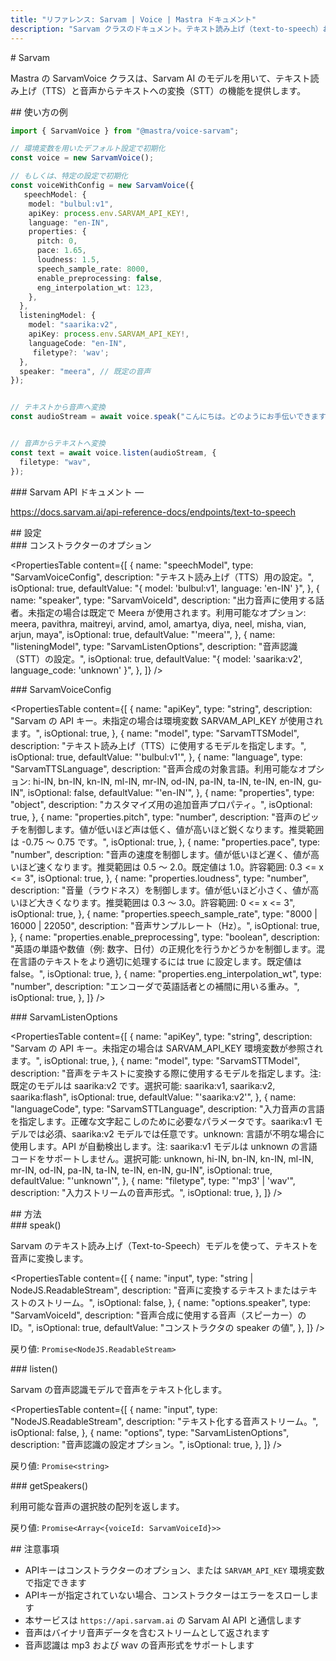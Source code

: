 ```yaml
---
title: "リファレンス: Sarvam | Voice | Mastra ドキュメント"
description: "Sarvam クラスのドキュメント。テキスト読み上げ（text-to-speech）および音声認識（speech-to-text）機能を提供します。"
---
```


<div id="sarvam">
  # Sarvam
</div>

Mastra の SarvamVoice クラスは、Sarvam AI のモデルを用いて、テキスト読み上げ（TTS）と音声からテキストへの変換（STT）の機能を提供します。

<div id="usage-example">
  ## 使い方の例
</div>

```typescript
import { SarvamVoice } from "@mastra/voice-sarvam";

// 環境変数を用いたデフォルト設定で初期化
const voice = new SarvamVoice();

// もしくは、特定の設定で初期化
const voiceWithConfig = new SarvamVoice({
   speechModel: {
    model: "bulbul:v1",
    apiKey: process.env.SARVAM_API_KEY!,
    language: "en-IN",
    properties: {
      pitch: 0,
      pace: 1.65,
      loudness: 1.5,
      speech_sample_rate: 8000,
      enable_preprocessing: false,
      eng_interpolation_wt: 123,
    },
  },
  listeningModel: {
    model: "saarika:v2",
    apiKey: process.env.SARVAM_API_KEY!,
    languageCode: "en-IN",
     filetype?: 'wav';
  },
  speaker: "meera", // 既定の音声
});


// テキストから音声へ変換
const audioStream = await voice.speak("こんにちは。どのようにお手伝いできますか？");


// 音声からテキストへ変換
const text = await voice.listen(audioStream, {
  filetype: "wav",
});
```


<div id="sarvam-api-docs">
  ### Sarvam API ドキュメント —
</div>

https://docs.sarvam.ai/api-reference-docs/endpoints/text-to-speech

<div id="configuration">
  ## 設定
</div>

<div id="constructor-options">
  ### コンストラクターのオプション
</div>

<PropertiesTable
  content={[
    {
      name: "speechModel",
      type: "SarvamVoiceConfig",
      description: "テキスト読み上げ（TTS）用の設定。",
      isOptional: true,
      defaultValue: "{ model: 'bulbul:v1', language: 'en-IN' }",
    },
    {
      name: "speaker",
      type: "SarvamVoiceId",
      description:
        "出力音声に使用する話者。未指定の場合は既定で Meera が使用されます。利用可能なオプション: meera, pavithra, maitreyi, arvind, amol, amartya, diya, neel, misha, vian, arjun, maya",
      isOptional: true,
      defaultValue: "'meera'",
    },
    {
      name: "listeningModel",
      type: "SarvamListenOptions",
      description: "音声認識（STT）の設定。",
      isOptional: true,
      defaultValue: "{ model: 'saarika:v2', language_code: 'unknown' }",
    },
  ]}
/>

<div id="sarvamvoiceconfig">
  ### SarvamVoiceConfig
</div>

<PropertiesTable
  content={[
    {
      name: "apiKey",
      type: "string",
      description:
        "Sarvam の API キー。未指定の場合は環境変数 SARVAM_API_KEY が使用されます。",
      isOptional: true,
    },
    {
      name: "model",
      type: "SarvamTTSModel",
      description: "テキスト読み上げ（TTS）に使用するモデルを指定します。",
      isOptional: true,
      defaultValue: "'bulbul:v1'",
    },
    {
      name: "language",
      type: "SarvamTTSLanguage",
      description:
        "音声合成の対象言語。利用可能なオプション: hi-IN, bn-IN, kn-IN, ml-IN, mr-IN, od-IN, pa-IN, ta-IN, te-IN, en-IN, gu-IN",
      isOptional: false,
      defaultValue: "'en-IN'",
    },
    {
      name: "properties",
      type: "object",
      description: "カスタマイズ用の追加音声プロパティ。",
      isOptional: true,
    },
    {
      name: "properties.pitch",
      type: "number",
      description:
        "音声のピッチを制御します。値が低いほど声は低く、値が高いほど鋭くなります。推奨範囲は -0.75 ～ 0.75 です。",
      isOptional: true,
    },
    {
      name: "properties.pace",
      type: "number",
      description:
        "音声の速度を制御します。値が低いほど遅く、値が高いほど速くなります。推奨範囲は 0.5 ～ 2.0。既定値は 1.0。許容範囲: 0.3 <= x <= 3",
      isOptional: true,
    },
    {
      name: "properties.loudness",
      type: "number",
      description:
        "音量（ラウドネス）を制御します。値が低いほど小さく、値が高いほど大きくなります。推奨範囲は 0.3 ～ 3.0。許容範囲: 0 <= x <= 3",
      isOptional: true,
    },
    {
      name: "properties.speech_sample_rate",
      type: "8000 | 16000 | 22050",
      description: "音声サンプルレート（Hz）。",
      isOptional: true,
    },
    {
      name: "properties.enable_preprocessing",
      type: "boolean",
      description:
        "英語の単語や数値（例: 数字、日付）の正規化を行うかどうかを制御します。混在言語のテキストをより適切に処理するには true に設定します。既定値は false。",
      isOptional: true,
    },
    {
      name: "properties.eng_interpolation_wt",
      type: "number",
      description: "エンコーダで英語話者との補間に用いる重み。",
      isOptional: true,
    },
  ]}
/>

<div id="sarvamlistenoptions">
  ### SarvamListenOptions
</div>

<PropertiesTable
  content={[
    {
      name: "apiKey",
      type: "string",
      description:
        "Sarvam の API キー。未指定の場合は SARVAM_API_KEY 環境変数が参照されます。",
      isOptional: true,
    },
    {
      name: "model",
      type: "SarvamSTTModel",
      description:
        "音声をテキストに変換する際に使用するモデルを指定します。注: 既定のモデルは saarika:v2 です。選択可能: saarika:v1, saarika:v2, saarika:flash",
      isOptional: true,
      defaultValue: "'saarika:v2'",
    },
    {
      name: "languageCode",
      type: "SarvamSTTLanguage",
      description:
        "入力音声の言語を指定します。正確な文字起こしのために必要なパラメータです。saarika:v1 モデルでは必須、saarika:v2 モデルでは任意です。unknown: 言語が不明な場合に使用します。API が自動検出します。注: saarika:v1 モデルは unknown の言語コードをサポートしません。選択可能: unknown, hi-IN, bn-IN, kn-IN, ml-IN, mr-IN, od-IN, pa-IN, ta-IN, te-IN, en-IN, gu-IN",
      isOptional: true,
      defaultValue: "'unknown'",
    },
    {
      name: "filetype",
      type: "'mp3' | 'wav'",
      description: "入力ストリームの音声形式。",
      isOptional: true,
    },
  ]}
/>

<div id="methods">
  ## 方法
</div>

<div id="speak">
  ### speak()
</div>

Sarvam のテキスト読み上げ（Text-to-Speech）モデルを使って、テキストを音声に変換します。

<PropertiesTable
  content={[
    {
      name: "input",
      type: "string | NodeJS.ReadableStream",
      description: "音声に変換するテキストまたはテキストのストリーム。",
      isOptional: false,
    },
    {
      name: "options.speaker",
      type: "SarvamVoiceId",
      description: "音声合成に使用する音声（スピーカー）の ID。",
      isOptional: true,
      defaultValue: "コンストラクタの speaker の値",
    },
  ]}
/>

戻り値: `Promise<NodeJS.ReadableStream>`

<div id="listen">
  ### listen()
</div>

Sarvam の音声認識モデルで音声をテキスト化します。

<PropertiesTable
  content={[
    {
      name: "input",
      type: "NodeJS.ReadableStream",
      description: "テキスト化する音声ストリーム。",
      isOptional: false,
    },
    {
      name: "options",
      type: "SarvamListenOptions",
      description: "音声認識の設定オプション。",
      isOptional: true,
    },
  ]}
/>

戻り値: `Promise<string>`

<div id="getspeakers">
  ### getSpeakers()
</div>

利用可能な音声の選択肢の配列を返します。

戻り値: `Promise<Array<{voiceId: SarvamVoiceId}>>`

<div id="notes">
  ## 注意事項
</div>

- APIキーはコンストラクターのオプション、または `SARVAM_API_KEY` 環境変数で指定できます
- APIキーが指定されていない場合、コンストラクターはエラーをスローします
- 本サービスは `https://api.sarvam.ai` の Sarvam AI API と通信します
- 音声はバイナリ音声データを含むストリームとして返されます
- 音声認識は mp3 および wav の音声形式をサポートします